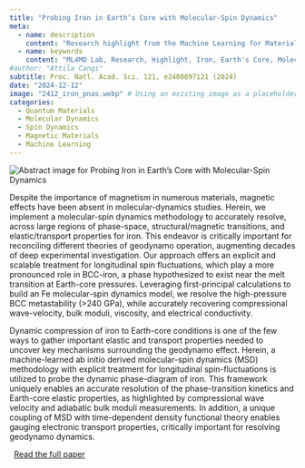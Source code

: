 ```yaml
---
title: "Probing Iron in Earth’s Core with Molecular-Spin Dynamics"
meta:
  - name: description
    content: "Research highlight from the Machine Learning for Materials Design (ML4MD) Lab: Probing Iron in Earth’s Core with Molecular-Spin Dynamics."
  - name: keywords
    content: "ML4MD Lab, Research, Highlight, Iron, Earth's Core, Molecular-Spin Dynamics, Magnetic Materials"
#author: "Attila Cangi"
subtitle: Proc. Natl. Acad. Sci. 121, e2408897121 (2024)
date: "2024-12-12"
image: "2412_iron_pnas.webp" # Using an existing image as a placeholder
categories:
  - Quantum Materials
  - Molecular Dynamics
  - Spin Dynamics
  - Magnetic Materials
  - Machine Learning
---
```

![](2412_iron_pnas.webp){.course-thumbnail alt="Abstract image for Probing Iron in Earth’s Core with Molecular-Spin Dynamics"}


Despite the importance of magnetism in numerous materials, magnetic effects have been absent in molecular-dynamics studies. Herein, we implement a molecular-spin dynamics methodology to accurately resolve, across large regions of phase-space, structural/magnetic transitions, and elastic/transport properties for iron. This endeavor is critically important for reconciling different theories of geodynamo operation, augmenting decades of deep experimental investigation. Our approach offers an explicit and scalable treatment for longitudinal spin fluctuations, which play a more pronounced role in BCC-iron, a phase hypothesized to exist near the melt transition at Earth-core pressures. Leveraging first-principal calculations to build an Fe molecular-spin dynamics model, we resolve the high-pressure BCC metastability (>240 GPa), while accurately recovering compressional wave-velocity, bulk moduli, viscosity, and electrical conductivity.

Dynamic compression of iron to Earth-core conditions is one of the few ways to gather important elastic and transport properties needed to uncover key mechanisms surrounding the geodynamo effect. Herein, a machine-learned ab initio derived molecular-spin dynamics (MSD) methodology with explicit treatment for longitudinal spin-fluctuations is utilized to probe the dynamic phase-diagram of iron. This framework uniquely enables an accurate resolution of the phase-transition kinetics and Earth-core elastic properties, as highlighted by compressional wave velocity and adiabatic bulk moduli measurements. In addition, a unique coupling of MSD with time-dependent density functional theory enables gauging electronic transport properties, critically important for resolving geodynamo dynamics.

 
[Read the full paper](https://doi.org/10.1073/pnas.2408897121){target="_blank"}
